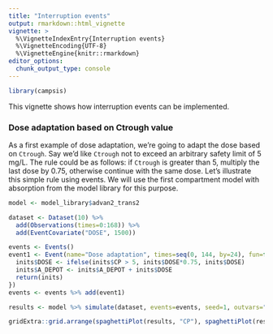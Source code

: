 ```yaml
---
title: "Interruption events"
output: rmarkdown::html_vignette
vignette: >
  %\VignetteIndexEntry{Interruption events}
  %\VignetteEncoding{UTF-8}
  %\VignetteEngine{knitr::rmarkdown}
editor_options: 
  chunk_output_type: console
---
```


```r
library(campsis)
```

This vignette shows how interruption events can be implemented.

### Dose adaptation based on Ctrough value

As a first example of dose adaptation, we're going to adapt the dose based on `Ctrough`. Say we'd like `Ctrough` not to exceed an arbitrary safety limit of 5 mg/L. The rule could be as follows: if `Ctrough` is greater than 5, multiply the last dose by 0.75, otherwise continue with the same dose. Let's illustrate this simple rule using events. We will use the first compartment model with absorption from the model library for this purpose.

```r
model <- model_library$advan2_trans2

dataset <- Dataset(10) %>%
  add(Observations(times=0:168)) %>%
  add(EventCovariate("DOSE", 1500))

events <- Events()
event1 <- Event(name="Dose adaptation", times=seq(0, 144, by=24), fun=function(inits) {
  inits$DOSE <- ifelse(inits$CP > 5, inits$DOSE*0.75, inits$DOSE)
  inits$A_DEPOT <- inits$A_DEPOT + inits$DOSE
  return(inits)
})
events <- events %>% add(event1)

results <- model %>% simulate(dataset, events=events, seed=1, outvars="DOSE")

gridExtra::grid.arrange(spaghettiPlot(results, "CP"), spaghettiPlot(results, "DOSE"), ncol=1)
```
